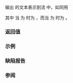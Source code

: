 {{cpp/chrono/title|operator&lt;&lt;{{petty|(std::chrono::month_day)}}}}
{{cpp/chrono/month_day/navbar}}
{{ddcl|header=chrono|since=c++20|
template&lt; class CharT, class Traits &gt;
std::basic_ostream&lt;CharT, Traits&gt;&amp;
    operator&lt;&lt;( std::basic_ostream&lt;CharT, Traits&gt;&amp; os, const std::chrono::month_day&amp; md );
}}

输出 {{c|md}} 的文本表示到流 {{c|os}} 中，如同用

{{cc|os &lt;&lt; std::format(os.getloc(), STATICALLY_WIDEN&lt;CharT&gt;("{:L}/{}"), md.month(), md.day())}}

其中 {{c|STATICALLY_WIDEN&lt;CharT&gt;("{:L}/{}")}} 当 {{tt|CharT}} 为 {{c|char}} 时为 {{c|"{:L}/{}"}}，而当 {{tt|CharT}} 为 {{c|wchar_t}} 时为 {{c|L"{:L}/{}"}}。

===返回值===
{{c|os}}

===示例===
{{example}}

===缺陷报告===
{{dr list begin}}
{{dr list item|paper=P2372R3|std=C++20|before=默认使用给定的本地环境|after=需要 {{ttb|L}} 以使用本地环境}}
{{dr list end}}

===参阅===
{{dsc begin}}
{{dsc inc|cpp/utility/format/dsc format}}
{{dsc inc|cpp/chrono/dsc formatter|month_day}}
{{dsc end}}

{{langlinks|de|en|es|ja|ru}}